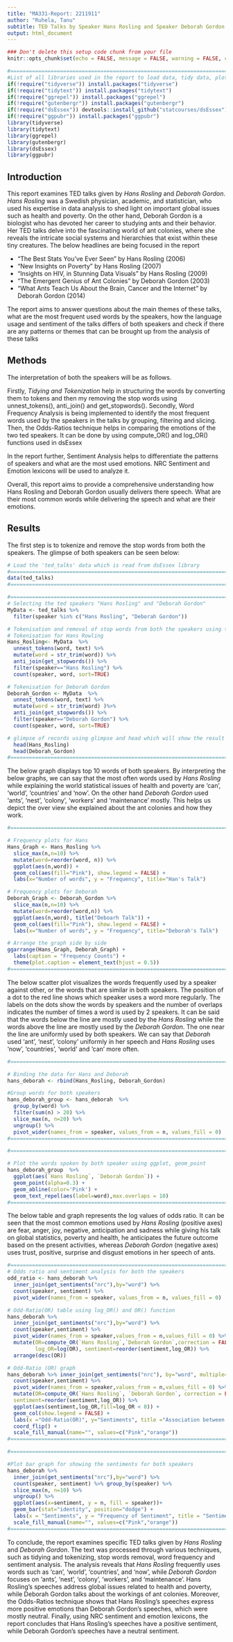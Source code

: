---
title: "MA331-Report: 2211911"
author: "Ruhela, Tanu"
subtitle: TED Talks by Speaker Hans Rosling and Speaker Deborah Gordon
output: html_document
---

```{r setup, include=FALSE}
### Don't delete this setup code chunk from your file
knitr::opts_chunk$set(echo = FALSE, message = FALSE, warning = FALSE, comment = NULL)   ## DON'T ALTER THIS: this is to prevent printing the code or any unnecessary addition in your final "html" report file.

#====================================================================================
#List of all libraries used in the report to load data, tidy data, plot graphs and few more for utilising extra methods 
if(!require("tidyverse")) install.packages("tidyverse")
if(!require("tidytext")) install.packages("tidytext")
if(!require("ggrepel")) install.packages("ggrepel")
if(!require("gutenbergr")) install.packages("gutenbergr")
if(!require("dsEssex")) devtools::install_github("statcourses/dsEssex")
if(!require("ggpubr")) install.packages("ggpubr")
library(tidyverse)
library(tidytext)
library(ggrepel)
library(gutenbergr)
library(dsEssex)
library(ggpubr)
```

## Introduction
This report examines TED talks given by *Hans Rosling* and *Deborah Gordon*. *Hans Rosling* was a Swedish physician, academic, and statistician, who used his expertise in data analysis to shed light on important global issues such as health and poverty. On the other hand, Deborah Gordon is a biologist who has devoted her career to studying ants and their behavior. Her TED talks delve into the fascinating world of ant colonies, where she reveals the intricate social systems and hierarchies that exist within these tiny creatures. The below headlines are being focused in the report

* "The Best Stats You've Ever Seen" by Hans Rosling (2006)
* "New Insights on Poverty" by Hans Rosling (2007)
* "Insights on HIV, in Stunning Data Visuals" by Hans Rosling (2009)
* "The Emergent Genius of Ant Colonies" by Deborah Gordon (2003)
* "What Ants Teach Us About the Brain, Cancer and the Internet" by Deborah Gordon (2014)

The report aims to answer questions about the main themes of these talks, what are the most frequent used words by the speakers, how the language usage and sentiment of the talks differs of both speakers and check if there are any patterns or themes that can be brought up from the analysis of these talks


## Methods
The interpretation of both the speakers will be as follows.

Firstly, *Tidying and Tokenization* help in structuring the words by converting them to tokens and then my removing the stop words using unnest_tokens(), anti_join() and get_stopwords(). Secondly, Word Frequency Analysis is being implemented to identify the most frequent words used by the speakers in the talks by grouping, filtering and slicing. Then, the Odds-Ratios technique helps in comparing the emotions of the two ted speakers. It can be done by using compute_OR() and log_OR() functions used in dsEssex

In the report further, Sentiment Analysis helps to differentiate the patterns of speakers and what are the most used emotions. NRC Sentiment and Emotion lexicons will be used to analyze it. 

Overall, this report aims to provide a comprehensive understanding how Hans Rosling and Deborah Gordon usually delivers there speech. What are their most common words while delivering the speech and what are their emotions.


## Results

The first step is to tokenize and remove the stop words from both the speakers. The glimpse of both speakers can be seen below:
```{r}

# Load the 'ted_talks' data which is read from dsEssex library
#==========================================================================
data(ted_talks)
#==========================================================================

#==========================================================================
# Selecting the ted speakers "Hans Rosling" and "Deborah Gordon"
MyData <- ted_talks %>%
  filter(speaker %in% c("Hans Rosling", "Deborah Gordon"))

# Tokenisation and removal of stop words from both the speakers using there speech which is referred as text in ted_talks
# Tokenisation for Hans Rowling
Hans_Rosling<- MyData  %>%
  unnest_tokens(word, text) %>%
  mutate(word = str_trim(word)) %>%  
  anti_join(get_stopwords()) %>%
  filter(speaker=="Hans Rosling") %>% 
  count(speaker, word, sort=TRUE)

# Tokenisation for Deborah Gordon
Deborah_Gordon <- MyData  %>%
  unnest_tokens(word, text) %>% 
  mutate(word = str_trim(word) )%>% 
  anti_join(get_stopwords()) %>%
  filter(speaker=="Deborah Gordon") %>% 
  count(speaker, word, sort=TRUE)

# glimpse of records using glimpse and head which will show the result in table form
  head(Hans_Rosling)
  head(Deborah_Gordon)
#==========================================================================
```
  
The below graph displays top 10 words of both speakers. By interpreting the below graphs, we can say that the most often words used by  *Hans Rosling* while explaining the world statistical issues of health and poverty are 'can', 'world', 'countries' and 'now'. On the other hand *Deborah Gordon* used 'ants', 'nest', 'colony', 'workers' and 'maintenance' mostly. This helps us depict the over view she explained about the ant colonies and how they work.  

```{r}
#==========================================================================

# Frequency plots for Hans
Hans_Graph <- Hans_Rosling %>% 
  slice_max(n,n=10) %>% 
  mutate(word=reorder(word, n)) %>%
  ggplot(aes(n,word)) + 
  geom_col(aes(fill="Pink"), show.legend = FALSE) +
  labs(x="Number of words", y = "Frequency", title="Han's Talk")

# Frequency plots for Deborah
Deborah_Graph <- Deborah_Gordon %>% 
  slice_max(n,n=10) %>% 
  mutate(word=reorder(word,n)) %>%
  ggplot(aes(n,word), title("Deboarh Talk")) + 
  geom_col(aes(fill="Pink"), show.legend = FALSE) +
  labs(x="Number of words", y = "Frequency", title="Deborah's Talk")

# Arrange the graph side by side
ggarrange(Hans_Graph, Deborah_Graph) + 
  labs(caption = "Frequency Counts") +
  theme(plot.caption = element_text(hjust = 0.5))
#==========================================================================
```


The below scatter plot visualizes the words frequently used by a speaker against other, or the words that are similar in both speakers. The position of a dot to the red line shows which speaker uses a word more regularly. The labels on the dots show the words by speakers and the number of overlaps indicates the number of times a word is used by 2 speakers.
It can be said that the words below the line are mostly used by the *Hans Rosling* while the words above the line are mostly used by the *Deborah Gordon*. The one near the line are uniformly used by both speakers. We can say that *Deborah* used 'ant', 'nest', 'colony' uniformly in her speech and *Hans Rosling* uses 'now', 'countries', 'world' and 'can' more often. 


```{r}
#==========================================================================

# Binding the data for Hans and Deborah
hans_deborah <- rbind(Hans_Rosling, Deborah_Gordon)

#Group words for both speakers
hans_deborah_group <- hans_deborah  %>%
  group_by(word) %>% 
  filter(sum(n) > 20) %>%
  slice_max(n, n=20) %>%
  ungroup() %>% 
  pivot_wider(names_from = speaker, values_from = n, values_fill = 0)
#==========================================================================

#==========================================================================

# Plot the words spoken by both speaker using ggplot, geom_point
hans_deborah_group  %>%
  ggplot(aes(`Hans Rosling`, `Deborah Gordon`)) +
  geom_point(alpha=0.3) +
  geom_abline(color='Pink') +
  geom_text_repel(aes(label=word),max.overlaps = 10)
#==========================================================================

```


The below table and graph represents the log values of odds ratio. It can be seen that the most common emotions used by *Hans Rosling* (positive axes) are fear, anger, joy, negative, anticipation and sadness while giving his talk on global statistics, poverty and health, he anticipates the future outcome based on the present activities, whereas *Deborah Gordon* (negative axes) uses trust, positive, surprise and disgust emotions in her speech of ants. 
```{r}


#==========================================================================
# Odds ratio and sentiment analysis for both the speakers
odd_ratio <- hans_deborah %>% 
  inner_join(get_sentiments("nrc"),by="word") %>%
  count(speaker, sentiment) %>%
  pivot_wider(names_from = speaker, values_from = n, values_fill = 0)

# Odd-Ratio(OR) table using log_OR() and OR() function
hans_deborah %>% 
  inner_join(get_sentiments("nrc"),by="word") %>%
  count(speaker,sentiment) %>%
  pivot_wider(names_from = speaker,values_from = n,values_fill = 0) %>%
  mutate(OR=compute_OR(`Hans Rosling`,`Deborah Gordon`,correction = FALSE), 
         log_OR=log(OR), sentiment=reorder(sentiment,log_OR)) %>%
  arrange(desc(OR))

# Odd-Ratio (OR) graph
hans_deborah %>% inner_join(get_sentiments("nrc"), by="word", multiple="all") %>%
  count(speaker,sentiment) %>%
  pivot_wider(names_from = speaker,values_from = n,values_fill = 0) %>%
  mutate(OR=compute_OR(`Hans Rosling`, `Deborah Gordon`, correction = FALSE), log_OR=log(OR),
  sentiment=reorder(sentiment,log_OR)) %>%
  ggplot(aes(sentiment,log_OR,fill=log_OR < 0)) +
  geom_col(show.legend = FALSE) +
  labs(x ="Odd-Ratio(OR)", y="Sentiments", title ="Association between Sentiments and Odd-Ratio") +
  coord_flip() + 
  scale_fill_manual(name="", values=c("Pink","orange")) 
#==========================================================================

```


```{r, fig.width=8}
#==========================================================================

#Plot bar graph for showing the sentiments for both speakers
hans_deborah %>% 
  inner_join(get_sentiments("nrc"),by="word") %>%
  count(speaker, sentiment) %>% group_by(speaker) %>%
  slice_max(n, n=10) %>%
  ungroup() %>%
  ggplot(aes(x=sentiment, y = n, fill = speaker))+
  geom_bar(stat="identity", position="dodge") +
  labs(x = "Sentiments", y = "Frequency of Sentiment", title = "Sentiment Analysis") +
  scale_fill_manual(name="", values=c("Pink","orange"))  
#==========================================================================

```

To conclude, the report examines specific TED talks given by *Hans Rosling* and *Deborah Gordon*. The text was processed through various techniques, such as tidying and tokenizing, stop words removal, word frequency and sentiment analysis. The analysis reveals that *Hans Rosling* frequently uses words such as 'can', 'world', 'countries', and 'now', while *Deborah Gordon* focuses on 'ants', 'nest', 'colony', 'workers', and 'maintenance'. Hans Rosling's speeches address global issues related to health and poverty, while Deborah Gordon talks about the workings of ant colonies. Moreover, the Odds-Ratios technique shows that Hans Rosling's speeches express more positive emotions than Deborah Gordon's speeches, which were mostly neutral. Finally, using NRC sentiment and emotion lexicons, the report concludes that Hans Rosling's speeches have a positive sentiment, while Deborah Gordon's speeches have a neutral sentiment.
